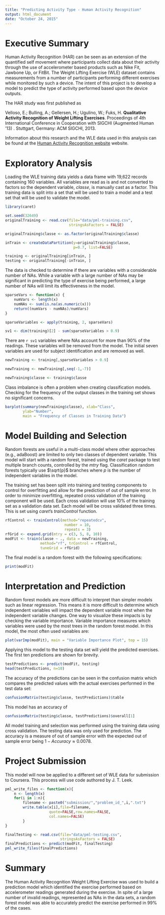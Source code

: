 ```yaml
---
title: "Predicting Activity Type - Human Activity Recognition"
output: html_document
date: "October 24, 2015"
---
```


# Executive Summary

Human Activity Recognition (HAR) can be seen as an extension of the quantified self movement where participants collect data about their activity through the use of accelerometer based products such as Nike Fit, Jawbone Up, or FitBit. The Weight Lifting Exercise (WLE) dataset contains measurements from a number of participants performing different exercises while monitored by such a device. The intent of this project is to develop a model to predict the type of activity performed based upon the device outputs.

The HAR study was first published as

Velloso, E.; Bulling, A.; Gellersen, H.; Ugulino, W.; Fuks, H. **Qualitative Activity Recognition of Weight Lifting Exercises**. Proceedings of 4th International Conference in Cooperation with SIGCHI (Augmented Human '13) . Stuttgart, Germany: ACM SIGCHI, 2013.

Information about this research and the WLE data used in this analysis can be found at the [Human Activity Recognition website](http://groupware.les.inf.puc-rio.br/har) website. 

# Exploratory Analysis

Loading the WLE training data yields a data frame with 19,622 records containing 160 variables. All variables are read as is and not converted to factors so the dependent variable, *classe*, is manually cast as a factor. This training data is split into a set that will be used to train a model and a test set that will be used to validate the model. 

```r
library(caret)
```

```r
set.seed(32649)
originalTraining <- read.csv(file="data/pml-training.csv",
                             stringsAsFactors = FALSE)

originalTraining$classe <- as.factor(originalTraining$classe)

inTrain <- createDataPartition(y=originalTraining$classe,
                               p=0.7, list=FALSE)

training <- originalTraining[inTrain, ]
testing <- originalTraining[-inTrain, ]
```

The data is checked to determine if there are variables with a considerable number of NAs. While a variable with a large number of NAs may be significant in predicting the type of exercise being performed, a large number of NAs will limit its effectiveness in the model.

```r
sparseVars <- function(x) {
    numVars <- length(x)
    numNAs <- sum(is.na(as.numeric(x)))
    return((numVars - numNAs)/numVars)
}

sparseVariables <- apply(training, 2, sparseVars)
```

```r
sv1 <- dim(training)[2] - sum(sparseVariables > 0.9)
```

There are `r sv1` variables where NAs  account for more than 90% of the readings. These variables will be removed from the model. The initial seven variables are used for subject identification and are removed as well.

```r
newTraining <- training[,sparseVariables > 0.9]

newTraining <- newTraining[,seq(-1,-7)]

newTraining$classe <- training$classe
```

Class imbalance is often a problem when creating classification models. Checking for the frequency of the output classes in the training set shows no significant concerns.

```r
barplot(summary(newTraining$classe), xlab="Class", 
        ylab="Number", 
        main = "Frequency of Classes in Training Data")
```

# Model Building and Selection

Random forests are useful in a multi-class model where other approaches (e.g., adaBoost) are limited to only two classes of dependent variable. This model will start with a random forest, trained using the *caret* package to test multiple branch counts, controlled by the *mtry* flag. Classification random forests typically use $\sqrt{p}$ branches where $p$ is the number of independent variables in the model.

The training set has been split into training and testing components to control for overfitting and allow for the prediction of out of sample error. In order to minimize overfitting, repeated cross validation of the training component will be used. Each cross validation will use 10% of the training set as a validation data set. Each model will be cross validated three times. This is set using *caret*'s *trainControl* function.

```r
rfControl <- trainControl(method="repeatedcv", 
                           number = 10,
                           repeats = 3)
rfGrid <- expand.grid(mtry = c(3, 5, 8, 10))
modFit <- train(classe ~ ., data = newTraining, 
                method="rf", trControl = rfControl,
                tuneGrid = rfGrid)
```

The final model is a random forest with the following specifications:

```r
print(modFit)
```

# Interpretation and Prediction

Random forest models are more difficult to interpret than simpler models such as linear regression. This means it is more difficult to determine which independent variables will impact the dependent variable most when the independent variable changes. One way to visualize these impacts is by checking the variable importance. Variable importance measures which variables were used by the most trees in the random forest model. In this model, the most often used variables are:

```r
plot(varImp(modFit), main = "Variable Importance Plot", top = 15)
```

Applying this model to the testing data set will yield the predicted exercises. The first ten predictions are shown for brevity.

```r
testPredictions <- predict(modFit, testing)
head(testPredictions, n=10)
```

The accuracy of the predictions can be seen in the confusion matrix which compares the predicted values with the actual exercises performed in the test data set:

```r
confusionMatrix(testing$classe, testPredictions)$table
```

This model has an accuracy of

```r
confusionMatrix(testing$classe, testPredictions)$overall[1]
```

All model training and selection was performed using the training data using cross validation. The testing data was only used for  prediction. The accuracy is a measure of out of sample error with the expected out of sample error being $1 - Accuracy \approx 0.0078$.

# Project Submission

This model will now be applied to a different set of WLE data for submission to Coursera. This process will use code authored by J. T. Leek.

```r
pml_write_files <- function(x){
    n <- length(x)
    for(i in 1:n){
        filename <- paste0("submission/","problem_id_",i,".txt")
        write.table(x[i],file=filename,
                    quote=FALSE,row.names=FALSE,
                    col.names=FALSE)
        }
}

finalTesting <- read.csv(file="data/pml-testing.csv",
                         stringsAsFactors = FALSE)
finalPredictions <- predict(modFit, finalTesting)
pml_write_files(finalPredictions)
```

# Summary

The Human Activity Recognition Weight Lifting Exercise was used to build a prediction model which identified the exercise performed based on accelerometer readings generated during the exercise. In spite of a large number of invalid readings, represented as NAs in the data sets, a random forest model was able to accurately predict the exercise performed in 99% of the cases.